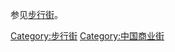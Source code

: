 {{Catnav|頁面分類|各種主題的頁面分類|按國家分類|各國交通|中国交通}}

参见[[步行街|步行街]]。

[[Category:步行街|Category:步行街]]
[[Category:中国商业街|Category:中国商业街]]